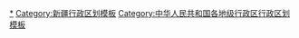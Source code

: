 {{Navbox
|listclass = hlist
|name = 和田地区行政区划
|title = [[和田地区]]行政区划
|above = 省级行政区：[[新疆维吾尔自治区]]　　行政公署驻地：[[和田市]]
|image = [[File:Administrative Division Hotan.png|150px]]
|state = {{{state<includeonly>|collapsed</includeonly>}}}

|group1style = background: #ececec; text-align: center;
|group1 = [[县级行政区]]
|liststyle = background: #ececec; text-align: center;
|list1 = 8[[县级行政区]]（1[[县级市]]、7[[县级行政区|县]]）；95[[乡级行政区]]（4[[街道办事处]]、24[[行政建制镇|镇]]、65[[乡级行政区|乡]]、2[[民族乡]]）

|group2 = [[县级市]]
|groupstyle = text-align: center;
|list2 = {{Navbox|child

|group1 = [[和田市]]
|list1 =  {{Navbox|child
|group1 = 4街道
|list1 = 
* [[奴尔巴格街道]]
* [[古江巴格街道]]
* [[古勒巴格街道]]
* [[纳尔巴格街道]]
|group2 = 3镇
|list2 = 
* [[拉斯奎镇]]
* [[玉龙喀什镇]]
* [[吐沙拉镇]]
|group3 = 5乡
|list3 = 
* [[肖尔巴格乡]]
* [[伊里其乡]]
* [[古江巴格乡]]
* [[吉亚乡]]
* [[阿克恰勒乡]]
}}
}}

|group3 = [[县级行政区|县]]
|list3 = {{Navbox|child

|group1 = [[和田县]]
|list1 =  {{Navbox|child
|group1 = 2镇
|list1 = 
* [[巴格其镇]]
* [[罕艾日克镇]]
|group2 = 10乡
|list2 = 
* [[英阿瓦提乡 (和田县)|英阿瓦提乡]]
* [[英艾日克乡 (和田县)|英艾日克乡]]
* [[布扎克乡]]
* [[拉依喀乡]]
* [[朗如乡]]
* [[塔瓦库勒乡]]
* [[伊斯拉木阿瓦提乡]]
* [[色格孜库勒乡]]
* [[喀什塔什乡]]
* [[吾宗肖乡]]
}}

|group2 = [[墨玉县]]
|list2 =  {{Navbox|child
|group1 = 5镇
|list1 = 
* [[喀拉喀什镇]]
* [[扎瓦镇]]
* [[奎牙镇]]
* [[喀尔赛镇]]
* [[普恰克其镇]]
|group2 = 11乡
|list2 = 
* [[阿克萨拉依乡]]
* [[乌尔其乡]]
* [[托胡拉乡]]
* [[萨依巴格乡 (墨玉县)|萨依巴格乡]]
* [[加汗巴格乡]]
* [[芒来乡]]
* [[阔依其乡]]
* [[雅瓦乡]]
* [[吐外特乡]]
* [[英也尔乡 (墨玉县)|英也尔乡]]
* [[喀瓦克乡]]
}}

|group3 = [[皮山县]]
|list3 =  {{Navbox|child
|group1 = 6镇
|list1 = 
* [[固玛镇]]
* [[杜瓦镇]]
* [[赛图拉镇]]
* [[木吉镇]]
* [[阔什塔格镇]]
* [[桑株镇]]
|group2 = 8乡
|list2 = 
* [[克里阳乡]]
* [[科克铁热克乡]]
* [[乔达乡]]
* [[木奎拉乡]]
* [[藏桂乡]]
* [[皮亚勒玛乡]]
* [[皮西那乡]]
* [[巴什兰干乡]]
|group3 = 2民族乡
|list3 = 
* [[瑙阿巴提塔吉克族乡]]
* [[康克尔柯尔克孜族乡]]
}}

|group4 = [[洛浦县]]
|list4 =  {{Navbox|child
|group1 = 3镇
|list1 = 
* [[洛浦镇]]
* [[山普鲁镇]]
* [[杭桂镇]]
|group2 = 6乡
|list2 = 
* [[布牙乡]]
* [[恰尔巴格乡 (洛浦县)|恰尔巴格乡]]
* [[多鲁乡]]
* [[纳瓦乡]]
* [[拜什托拉格乡]]
* [[阿其克乡 (洛浦县)|阿其克乡]]
}}

|group5 = [[策勒县]]
|list5 =  {{Navbox|child
|group1 = 2镇
|list1 = 
* [[策勒镇]]
* [[固拉合玛镇]]
|group2 = 6乡
|list2 = 
* [[策勒乡]]
* [[达玛沟乡]]
* [[恰哈乡]]
* [[乌鲁克萨依乡]]
* [[奴尔乡]]
* [[博斯坦乡 (策勒县)|博斯坦乡]]
}}

|group6 = [[于田县]]
|list6 =  {{Navbox|child
|group1 = 2镇
|list1 = 
* [[木尕拉镇]]
* [[先拜巴扎镇]]
|group2 = 13乡
|list2 = 
* [[加依乡]]
* [[科克亚乡]]
* [[阿热勒乡 (于田县)|阿热勒乡]]
* [[阿日希乡]]
* [[兰干乡 (于田县)|兰干乡]]
* [[斯也克乡]]
* [[托格日尕孜乡]]
* [[喀拉克尔乡]]
* [[奥依托格拉克乡]]
* [[阿羌乡 (于田县)|阿羌乡]]
* [[英巴格乡]]
* [[希吾勒乡]]
* [[达里亚博依乡]]
}}

|group7 = [[民丰县]]
|list7 =  {{Navbox|child
|group1 = 1镇
|list1 = 
* [[尼雅镇]]
|group2 = 6乡
|list2 = 
* [[尼雅乡]]
* [[若克雅乡]]
* [[萨勒吾则克乡]]
* [[叶亦克乡]]
* [[安迪尔乡]]
* [[亚瓦通古孜乡]]
}}
}}
}}
<noinclude>
[[Category:和田行政区划|*]]
[[Category:新疆行政区划模板]]
[[Category:中华人民共和国各地级行政区行政区划模板]]
</noinclude>